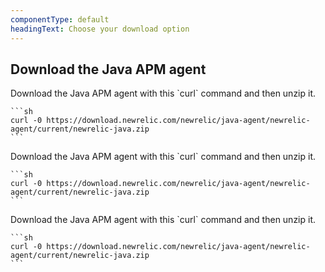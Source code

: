 ```yaml
---
componentType: default
headingText: Choose your download option
---
```


## Download the Java APM agent 

<Tab>
  <TabItem>
    Download the Java APM agent with this `curl` command and then unzip it.

    ```sh
    curl -0 https://download.newrelic.com/newrelic/java-agent/newrelic-agent/current/newrelic-java.zip
    ```
  </TabItem>

  <TabItem>
    Download the Java APM agent with this `curl` command and then unzip it.

    ```sh
    curl -0 https://download.newrelic.com/newrelic/java-agent/newrelic-agent/current/newrelic-java.zip
    ```
  </TabItem>

  <TabItem>
     Download the Java APM agent with this `curl` command and then unzip it.

    ```sh
    curl -0 https://download.newrelic.com/newrelic/java-agent/newrelic-agent/current/newrelic-java.zip
    ```
  </TabItem>
</Tab>